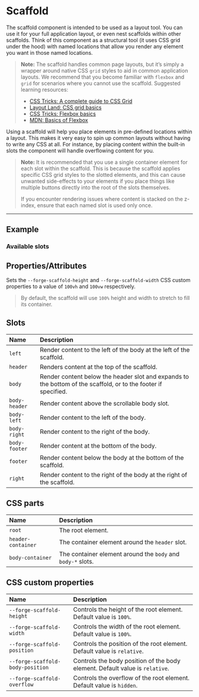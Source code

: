 
<PageSection>

# Scaffold

The scaffold component is intended to be used as a layout tool. You can use it for your full application layout, or even nest scaffolds within other scaffolds. Think of this component as a structural tool (it uses CSS grid under the hood) with named locations that allow you render any element you want in those named locations.

> **Note:** The scaffold handles common page layouts, but it’s simply a wrapper around native CSS `grid` styles to aid in common application layouts. We recommend that you become familiar with `flexbox` and `grid` for scenarios where you cannot use the scaffold. Suggested learning resources:
> - [CSS Tricks: A complete guide to CSS Grid](https://css-tricks.com/snippets/css/complete-guide-grid/)
> - [Layout Land: CSS grid basics](https://www.youtube.com/watch?v=FEnRpy9Xfes&t=6s)
> - [CSS Tricks: Flexbox basics](https://css-tricks.com/snippets/css/a-guide-to-flexbox/)
> - [MDN: Basics of Flexbox](https://developer.mozilla.org/en-US/docs/Web/CSS/CSS_Flexible_Box_Layout/Basic_Concepts_of_Flexbox)

Using a scaffold will help you place elements in pre-defined locations within a layout. This makes it very easy to spin up common layouts without having
to write any CSS at all. For instance, by placing content within the built-in slots the component will handle overflowing content for you.

> **Note:** It is recommended that you use a single container element for each slot within the scaffold. This
> is because the scaffold applies specific CSS grid styles to the slotted elements, and this can cause unwanted
> side-effects to your elements if you place things like multiple buttons directly into the root of the slots themselves.
>
> If you encounter rendering issues where content is stacked on the z-index, ensure that each named slot is used only once.

</PageSection>

---

<PageSection>

## Example

### Available slots

<LiveDemo layout="column" fullWidth  codeHtml={ScaffoldDefaultHtml()} codeScss={ScaffoldDefaultScss()}>
  <ScaffoldDemo />
</LiveDemo>

</PageSection>

<PageSection>

## Properties/Attributes

<PropertyDef name="viewport" prop={false} type="string" defaultValue="false">

Sets the `--forge-scaffold-height` and `--forge-scaffold-width` CSS custom properties to a value of `100vh` and `100vw` respectively.

> By default, the scaffold will use `100%` height and width to stretch to fill its container.

</PropertyDef>

</PageSection>

<PageSection>

## Slots

| Name               | Description
| :------------------| :-----------------
| `left`             | Render content to the left of the body at the left of the scaffold.
| `header`           | Renders content at the top of the scaffold.
| `body`             | Render content below the header slot and expands to the bottom of the scaffold, or to the footer if specified.
| `body-header`      | Render content above the scrollable body slot.
| `body-left`        | Render content to the left of the body.
| `body-right`       | Render content to the right of the body.
| `body-footer`      | Render content at the bottom of the body.
| `footer`           | Render content below the body at the bottom of the scaffold.
| `right`            | Render content to the right of the body at the right of the scaffold.

</PageSection>

<PageSection>

## CSS parts

| Name                             | Description
| :--------------------------------| :----------------
| `root`                           | The root element.
| `header-container`               | The container element around the `header` slot.
| `body-container`                 | The container element around the `body` and `body-*` slots.

</PageSection>

<PageSection>

## CSS custom properties

| Name                               | Description
| :----------------------------------| :----------------
| `--forge-scaffold-height`          | Controls the height of the root element. Default value is `100%`.
| `--forge-scaffold-width`           | Controls the width of the root element. Default value is `100%`.
| `--forge-scaffold-position`        | Controls the position of the root element. Default value is `relative`.
| `--forge-scaffold-body-position`   | Controls the body position of the body element. Default value is `relative`.
| `--forge-scaffold-overflow`        | Controls the overflow of the root element. Default value is `hidden`.

</PageSection>
